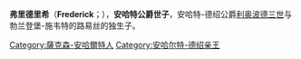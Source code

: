 {{Unreferenced|time=2015-04-15T12:02:23+00:00}}
{{noteTA
|1=zh:弗里德里希; zh-tw:腓特烈
}}
{{Infobox royalty
| name        = 弗里德里希
| title       = 安哈特-德绍公爵世子
| birth_date  = {{Birth date|1769|12|27|df=y}}
| birth_place = [[安哈尔特|安哈尔特]][[德绍|德绍]]
| death_date  = {{Death date and age|1814|5|27|1769|12|27|df=yes}}
| death_place = 安哈尔特德绍
| spouse      = [[黑森-洪堡的阿玛莉埃|黑森-洪堡的阿玛莉埃]]
| issue       = 奧古斯塔公主<br>[[利奥波德四世_(安哈尔特)|利奥波德四世]]<br>格奥尔格·博恩哈德王子<br>保罗·克里斯蒂安王子<br>路易絲公主<br>弗里德里希·奥古斯特王子<br>威廉·瓦尔德玛王子
| house       = [[阿斯坎尼王朝|阿斯坎尼王朝]]
| father      = [[利奥波德三世_(安哈尔特-德绍)|利奥波德三世]]
| mother      = [[布蘭登堡-施韦特的路易丝|布蘭登堡-施韦特的路易丝]]
}}
'''弗里德里希'''（'''Frederick'''；{{bd|1769年|12月27日|1814年|5月27日}}），'''安哈特公爵世子'''，安哈特-德绍公爵[[利奥波德三世_(安哈尔特-德绍)|利奥波德三世]]与勃兰登堡-施韦特的路易丝的独生子。

[[Category:薩克森-安哈爾特人|Category:薩克森-安哈爾特人]]
[[Category:安哈尔特-德绍亲王|Category:安哈尔特-德绍亲王]]